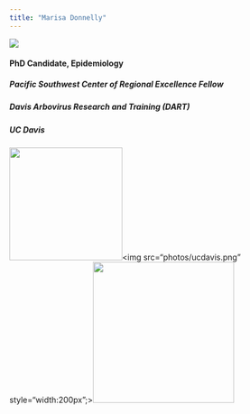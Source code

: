 ```yaml
---
title: "Marisa Donnelly"
---
```

<div class="index-main">
  <div class="main-photo"><img src="photos/Black_white_headshot.jpg"></div>
  <div id="main-text">
  <div class="inner-text">
  <h4>PhD Candidate, Epidemiology</h4>
  <h5>Pacific Southwest Center of Regional Excellence Fellow</h5>
  <h5>Davis Arbovirus Research and Training (DART)</h5>
  <h5>UC Davis</h5>
  </div>
  </div>
</div>


<div class="bottom-photo"><img src="photos/DART.jpg" style="width:200px;"><img src="photos/ucdavis.png" style="width:200px";><img src="photos/PacVec.png" style="width:250px;"></div>
